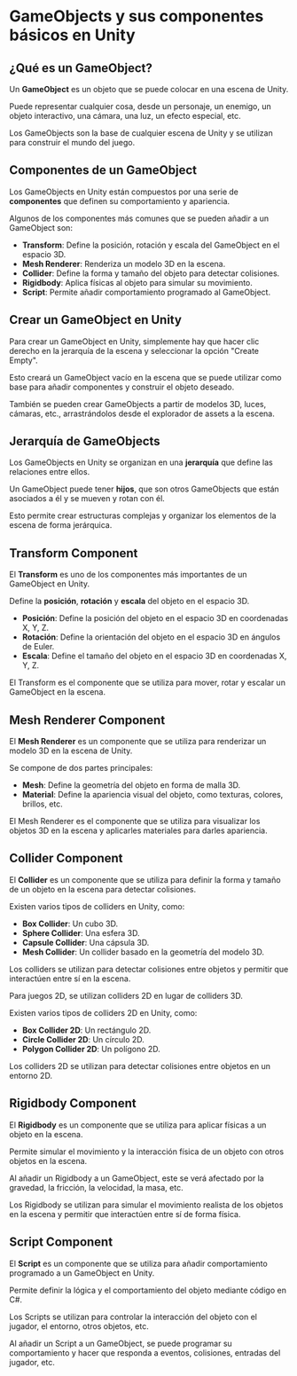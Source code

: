 # GameObjects y sus componentes básicos en Unity

## ¿Qué es un GameObject?

Un **GameObject** es un objeto que se puede colocar en una escena de Unity. 

Puede representar cualquier cosa, desde un personaje, un enemigo, un objeto interactivo, una cámara, una luz, un efecto especial, etc.

Los GameObjects son la base de cualquier escena de Unity y se utilizan para construir el mundo del juego.

## Componentes de un GameObject

Los GameObjects en Unity están compuestos por una serie de **componentes** que definen su comportamiento y apariencia.

Algunos de los componentes más comunes que se pueden añadir a un GameObject son:

- **Transform**: Define la posición, rotación y escala del GameObject en el espacio 3D.
- **Mesh Renderer**: Renderiza un modelo 3D en la escena.
- **Collider**: Define la forma y tamaño del objeto para detectar colisiones.
- **Rigidbody**: Aplica físicas al objeto para simular su movimiento.
- **Script**: Permite añadir comportamiento programado al GameObject.

## Crear un GameObject en Unity

Para crear un GameObject en Unity, simplemente hay que hacer clic derecho en la jerarquía de la escena y seleccionar la opción "Create Empty".

Esto creará un GameObject vacío en la escena que se puede utilizar como base para añadir componentes y construir el objeto deseado.

También se pueden crear GameObjects a partir de modelos 3D, luces, cámaras, etc., arrastrándolos desde el explorador de assets a la escena.

## Jerarquía de GameObjects

Los GameObjects en Unity se organizan en una **jerarquía** que define las relaciones entre ellos.

Un GameObject puede tener **hijos**, que son otros GameObjects que están asociados a él y se mueven y rotan con él.

Esto permite crear estructuras complejas y organizar los elementos de la escena de forma jerárquica.

## Transform Component

El **Transform** es uno de los componentes más importantes de un GameObject en Unity.

Define la **posición**, **rotación** y **escala** del objeto en el espacio 3D.

- **Posición**: Define la posición del objeto en el espacio 3D en coordenadas X, Y, Z.
- **Rotación**: Define la orientación del objeto en el espacio 3D en ángulos de Euler.
- **Escala**: Define el tamaño del objeto en el espacio 3D en coordenadas X, Y, Z.

El Transform es el componente que se utiliza para mover, rotar y escalar un GameObject en la escena.

## Mesh Renderer Component

El **Mesh Renderer** es un componente que se utiliza para renderizar un modelo 3D en la escena de Unity.

Se compone de dos partes principales:

- **Mesh**: Define la geometría del objeto en forma de malla 3D.
- **Material**: Define la apariencia visual del objeto, como texturas, colores, brillos, etc.

El Mesh Renderer es el componente que se utiliza para visualizar los objetos 3D en la escena y aplicarles materiales para darles apariencia.

## Collider Component

El **Collider** es un componente que se utiliza para definir la forma y tamaño de un objeto en la escena para detectar colisiones.

Existen varios tipos de colliders en Unity, como:

- **Box Collider**: Un cubo 3D.
- **Sphere Collider**: Una esfera 3D.
- **Capsule Collider**: Una cápsula 3D.
- **Mesh Collider**: Un collider basado en la geometría del modelo 3D.

Los colliders se utilizan para detectar colisiones entre objetos y permitir que interactúen entre sí en la escena.

Para juegos 2D, se utilizan colliders 2D en lugar de colliders 3D.

Existen varios tipos de colliders 2D en Unity, como:

- **Box Collider 2D**: Un rectángulo 2D.
- **Circle Collider 2D**: Un círculo 2D.
- **Polygon Collider 2D**: Un polígono 2D.

Los colliders 2D se utilizan para detectar colisiones entre objetos en un entorno 2D.

## Rigidbody Component

El **Rigidbody** es un componente que se utiliza para aplicar físicas a un objeto en la escena.

Permite simular el movimiento y la interacción física de un objeto con otros objetos en la escena.

Al añadir un Rigidbody a un GameObject, este se verá afectado por la gravedad, la fricción, la velocidad, la masa, etc.

Los Rigidbody se utilizan para simular el movimiento realista de los objetos en la escena y permitir que interactúen entre sí de forma física.

## Script Component

El **Script** es un componente que se utiliza para añadir comportamiento programado a un GameObject en Unity.

Permite definir la lógica y el comportamiento del objeto mediante código en C#.

Los Scripts se utilizan para controlar la interacción del objeto con el jugador, el entorno, otros objetos, etc.

Al añadir un Script a un GameObject, se puede programar su comportamiento y hacer que responda a eventos, colisiones, entradas del jugador, etc.
